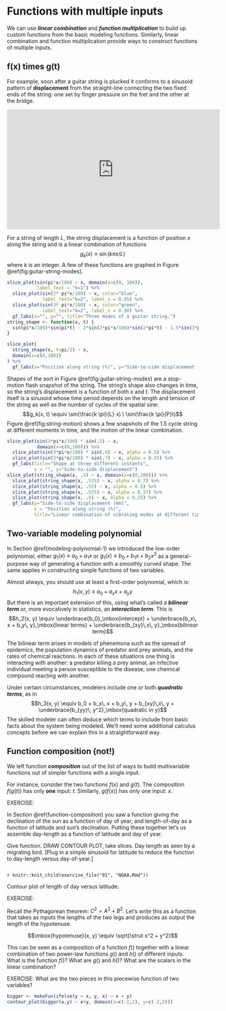 # Functions with multiple inputs {#fun-multiple-inputs}

We can use ***linear combination*** and ***function multiplication*** to build up custom functions from the basic modeling functions. Similarly, linear combination and function multiplication provide ways to construct functions of multiple inputs. 

## f(x) times g(t)

For example, soon after a guitar string is plucked it conforms to a sinusoid pattern of **displacement** from the straight-line connecting the two fixed ends of the string: one set by finger pressure on the fret and the other at the bridge.

<iframe width="560" height="315" src="https://www.youtube.com/embed/F0NsJ7J8rYM" title="YouTube video player" frameborder="0" allow="accelerometer; autoplay; clipboard-write; encrypted-media; gyroscope; picture-in-picture" allowfullscreen></iframe>

For a string of length $L$, the string displacement is a function of position $x$ along the string and is a linear combination of functions $$g_k(x) \equiv \sin(k \pi x /L)$$ where $k$ is an integer.  A few of these functions are graphed in Figure \@ref(fig:guitar-string-modes).

```r
slice_plot(sin(pi*x/100) ~ x, domain(x=c(0, 100)), 
           label_text = "k=1") %>% 
  slice_plot(sin(2* pi*x/100) ~ x, color="blue",
             label_text="k=2", label_x = 0.95) %>%
  slice_plot(sin(3* pi*x/100) ~ x, color="green",
             label_text="k=2", label_x = 0.90) %>%
  gf_labs(x="", y="", title="Three modes of a guitar string.")
string_shape <- function(x, t) {
  sin(pi*x/100)*sin(pi*t) - 2*sin(2*pi*x/100)*sin(2*pi*t) - 1.5*sin(3*pi*x/100)*sin(3*pi*t)
}

slice_plot(
  string_shape(x, t=pi/2) ~ x,
  domain(x=c(0,100))
) %>%
  gf_labs(x="Position along string (%)", y="Side-to-side displacement (mm) ", title="A linear combination of the modes")
```

Shapes of the sort in Figure \@ref(fig:guitar-string-modes) are a stop-motion flash snapshot of the string. The string's shape also changes in time, so the string's displacement is a function of both $x$ and $t$. The displacement itself is a sinusoid whose time period depends on the length and tension of the string as well as the number of cycles of the spatial sine: 
$$g_k(x, t) \equiv \sin(\frac{k \pi}{L} x) \ \sin(\frac{k \pi}{P}t)$$ Figure \@ref(fig:string-motion) shows a few snapshots of the 1.5 cycle string at different moments in time, and the motion of the linear combination.

```r
slice_plot(sin(3*pi*x/100) * sin(.5) ~ x, 
           domain(x=c(0,100))) %>%
  slice_plot(sin(3*pi*x/100) * sin(.6) ~ x, alpha = 0.5) %>%
  slice_plot(sin(3*pi*x/100) * sin(.7) ~ x, alpha = 0.25) %>%
  gf_labs(title="Shape at three different instants",
          x = "", y="Side-to-side displacement")
slice_plot(string_shape(x, .5) ~ x, domain(x=c(0,100))) %>%
  slice_plot(string_shape(x, .525) ~ x, alpha = 0.7) %>%
  slice_plot(string_shape(x, .55) ~ x, alpha = 0.5) %>%
  slice_plot(string_shape(x, .575) ~ x, alpha = 0.37) %>%
  slice_plot(string_shape(x, .6) ~ x, alpha = 0.25) %>%
  gf_labs(y="Side-to-side displacement (mm)",
          x = "Position along string (%)",
          title="Linear combination of vibrating modes at different times.")
```

## Two-variable modeling polynomial

In Section \@ref(modeling-polynomial-1) we introduced the low-order polynomial, either $g_1(x) \equiv a_0 + a_1 x$ or $g_1(x) \equiv b_0 + b_1 x + b_2 x^2$ as a general-purpose way of generating a function with a smoothly curved shape. The same applies in constructing simple functions of two variables. 

Almost always, you should use at least a first-order polynomial, which is:
$$h_1(x, y) \equiv a_0 + a_x x + a_y y$$
But there is an important extension of this, using what's called a ***bilinear term*** or, more evocatively in statistics, an ***interaction term***.  This is
$$h_2(x, y) \equiv \underbrace{b_0}_\mbox{intercept} + \underbrace{b_x\, x + b_y\, y}_\mbox{linear terms} + \underbrace{b_{xy}\,x\, y}_\mbox{bilinear term}$$

The bilinear term arises  in models of phenemona such as the spread of epidemics, the population dynamics of predator and prey animals, and the rates of chemical reactions. In each of these situations one thing is interacting with another: a predator killing a prey animal, an infective individual meeting a person susceptible to the disease, one chemical compound reacting with another.

Under certain circumstances, modelers include one or both ***quadratic terms***, as in 
$$h_3(x, y) \equiv b_0 + b_x\, x + b_y\, y + b_{xy}\,x\, y + \underbrace{b_{yy}\, y^2}_\mbox{quadratic in y}$$
The skilled modeler can often deduce which terms to include from basic facts about the system being modeled. We'll need some additional calculus concepts before we can explain this in a straightforward way.


## Function composition (not!)

We left function ***composition*** out of the list of ways to build multivariable functions out of simpler functions with a single input.  

For instance, consider the two functions $f(x)$ and $g(t)$. The composition $f(g(t))$ has only **one** input: $t$. Similarly, $g(f(x))$ has only one input: $x$.



EXERCISE:

In Section \@ref(function-composition) you saw a function giving the declination of the sun as a function of day of year, and length-of-day as a function of latitude and sun's declination. Putting these together let's us assemble day-length as a function of latitude and day of year.

Give function. DRAW CONTOUR PLOT, take slices. Day length as seen by a migrating bird. [Plug in a simple sinusoid for latitude to reduce the function to day-length versus day-of-year.]




```exercise
```
`r knitr::knit_child(exercise_file("01", "NOAA.Rmd"))`

Contour plot of length of day versus latitude.


EXERCISE:

Recall the Pythagorean theorem: $C^2 = A^2 + B^2$. Let's write this as a function that takes as inputs the lengths of the two legs and produces as output the length of the hypotenuse. 

$$\mbox{hypotenuse}(x, y) \equiv \sqrt{\strut x^2 + y^2}$$

This can be seen as a composition of a function $f()$ together with a linear combination of two power-law functions $g()$ and $h()$ of different inputs. What is the function $f()$? What are $g()$ and $h()$? What are the scalars in the linear combination?

EXERCISE: What are the two pieces in this piecewise function of two variables?

```r
bigger <- makeFun(ifelse(y > x, y, x) ~ x + y)
contour_plot(bigger(x,y) ~ x+y, domain(x=c(-2,2), y=c(-2,2)))
```

